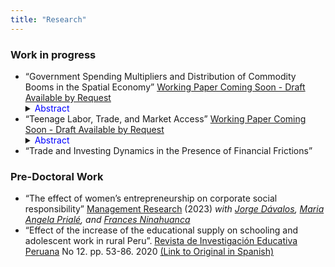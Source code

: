 ```yaml
---
title: "Research"
---
```


<!-- Google tag (gtag.js) -->
<script async src="https://www.googletagmanager.com/gtag/js?id=G-77P05TLLMD"></script>
<script>
  window.dataLayer = window.dataLayer || [];
  function gtag(){dataLayer.push(arguments);}
  gtag('js', new Date());

  gtag('config', 'G-77P05TLLMD');
</script>


<!--# {.tabset .tabset-fade} -->

### Work in progress

- "Government Spending Multipliers and Distribution of Commodity Booms in the Spatial Economy" [Working Paper Coming Soon - Draft Available by Request](mailto:bdaza@umich.edu)
<details>
  <summary><span style="color:blue;">Abstract</span>  </summary> 
  The boom in the price of mineral commodities that began in the late 2000s has increased the financial funds available to governments in resource-abundant developing countries. Analyzing regional spending data from Peru, I utilize variations coming from the natural resource revenue distribution rules to estimate an open economy relative multiplier of 0.458. Household and firm-level microdata reveal consistent results on wages, expenditures, and income, despite no labor response. These findings, connected with spatial autoregressive analysis, motivate the importance of incorporating an spatial structural framework to relate the relative multiplier estimations to the aggregate multiplier and to assess mechanisms and distributional impacts.
</details>

- "Teenage Labor, Trade, and Market Access" [Working Paper Coming Soon - Draft Available by Request](mailto:bdaza@umich.edu)
<details>
  <summary><span style="color:blue;">Abstract</span>  </summary> 
  This paper exploits drastic tariff reductions and increased export possibilities to study their effects on teenage labor, its interaction with adult labor, and the role that market access plays in that interaction. In the context of Peru’s last liberalization episode that took place in the 2000s and the growth of China as the main Peruvian trade partner, I find that both episodes are associated with higher teenage labor participation in districts more exposed to them. These effects seem to be sharper in districts with lower market access, which is consistent with complementarities between adult labor and teenage labor in household production activities and contributes to explaining why child and teenage labor didn't decrease despite the severe reductions in poverty rates.
</details>



- "Trade and Investing Dynamics in the Presence of Financial Frictions"

### Pre-Doctoral Work

- "The effect of women’s entrepreneurship on corporate social responsibility"  [Management Research](https://www.emerald.com/insight/content/doi/10.1108/MRJIAM-04-2023-1408/full/html) (2023)
*with [Jorge Dávalos](https://www.up.edu.pe/Paginas/perfil-docente.aspx?idd=000168211), [Maria Angela Prialé](https://www.up.edu.pe/Paginas/perfil-docente.aspx?idd=000018602), and [Frances Ninahuanca](https://www.linkedin.com/in/francesninahuanca/)* 
- "Effect of the increase of the educational supply on schooling and adolescent work in rural Peru". [Revista de
Investigación Educativa Peruana](https://revistas.siep.org.pe/index.php/RPIE/article/view/129) No 12. pp. 53-86. 2020 [(Link to Original in Spanish)](https://revistas.siep.org.pe/index.php/RPIE/article/view/129)


